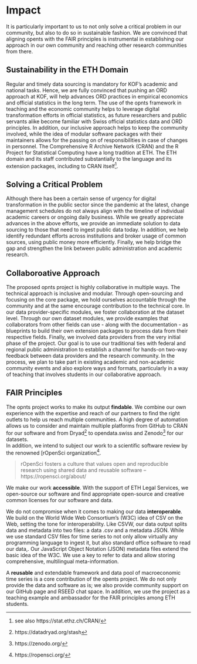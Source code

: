 # Impact 

<!-- **Instructions**
Please address these specific points:

- How sustainable is the proposed project inside the ETH Domain?

- To what extent will the planned project substantially advance the ORD field, or solve a critical outstanding problem in the targeted field(s)?

- To what extent does the proposal support a collaborative approach,
  involving significant synergies, complementarities, or/and scientific
  added-value to achieve its objectives? -->


It is particularly important to us to not only solve a critical problem in our community, but also to do so in sustainable fashion. We are convinced that aligning opents with the FAIR principles is instrumental in establishing our approach in our own community and reaching other research communities from there. 

## Sustainability in the ETH Domain

Regular and timely data sourcing is mandatory for KOF's academic and national tasks. 
Hence, we are fully convinced that pushing an ORD approach at KOF, will help advances ORD practices in empirical economics and official statistics in the long term. 
The use of the opnts framework in teaching and the economic community helps to leverage digital transformation efforts in official statistics, as future researchers and public servants alike become familiar with Swiss official statistics data and ORD principles. 
In addition, our inclusive approach helps to keep the community involved, while the idea of modular software packages with their maintainers allows for the passing on of responsibilities in case of changes in personnel.
The Comprehensive R Archive Network (CRAN) and the R Project for Statistical Computing have a long tradition at ETH.
The ETH domain and its staff contributed substantially to the language and its extension packages, including to CRAN itself^[see also https://stat.ethz.ch/CRAN/]. 

## Solving a Critical Problem

Although there has been a certain sense of urgency for digital transformation in the public sector since the pandemic at the latest, change management schedules do not always align with the timeline of individual academic careers or ongoing daily business. 
While we greatly appreciate advances in the above efforts, we provide an immediate solution to data sourcing to those that need to ingest public data today. 
In addition, we help identify redundant efforts across institutions and broker usage of common sources, using public money more efficiently. 
Finally, we help bridge the gap and strengthen the link between public administration and academic research.



## Collaboroative Approach

The proposed opnts project is highly collaborative in multiple ways. 
The technical approach is inclusive and modular. Through open-sourcing and focusing on the core package, we hold ourselves accountable through the community and at the same encourage contribution to the technical core. 
In our data provider-specific modules, we foster collaboration at the dataset level.
Through our own dataset modules, we provide examples that collaborators from other fields can use - along with the documentation - as blueprints to build their own extension packages to process data from their respective fields. 
Finally, we involved data providers from the very initial phase of the project.
Our goal is to use our traditional ties with federal and regional public administration to establish a channel for hands-on two-way feedback between data providers and the research community.
In the process, we plan to take part in existing academic and non-academic community events and also explore ways and formats, particularly in a way of teaching that involves students in our collaborative approach. 


## FAIR Principles 

The opnts project works to make its output **findable**. 
We combine our own experience with the expertise and reach of our partners to find the right outlets to help us reach multiple communities.
A high degree of automation allows us to consider and maintain multiple platforms from GitHub to CRAN for our software and from Dryad^[https://datadryad.org/stash] to opendata.swiss and Zenodo^[https://zenodo.org/] for our datasets.  
In addition, we intend to subject our work to a scientific software review by the renowned [rOpenSci organization^[https://ropensci.org/]. 

>rOpenSci fosters a culture that values open and reproducible research using shared data and reusable software -- https://ropensci.org/about/

We make our work **accessible**. With the support of ETH Legal Services, we open-source our software and find appropriate open-source and creative common licenses for our software and data. 

We do not compromise when it comes to making our data **interoperable**.
We build on the World Wide Web Consortium's (W3C) idea of CSV on the Web, setting the tone for interoperability. Like CSVW, our data output splits data and metadata into two files: a data .csv and a metadata JSON. While we use standard CSV files for time series to not only allow virtually any programming language to ingest it, but also standard office software to read our data,. 
Our JavaScript Object Notation (JSON) metadata files extend the basic idea of the W3C. We use a key to refer to data and allow storing comprehensive, multilingual meta-information. 

A **reusable** and extendable framework and data pool of macroeconomic time series is a core contribution of the opents project. We do not only provide the data and software as is; we also provide community support on our GitHub page and RSEED chat space. In addition, we use the project as a teaching example and ambassador for the FAIR principles among ETH students. 


